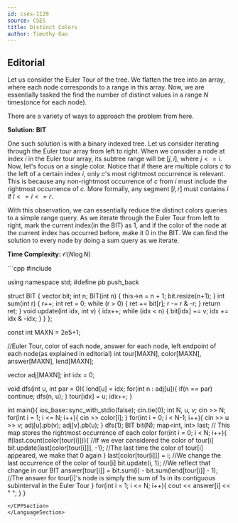 ```yaml
---
id: cses-1139
source: CSES
title: Distinct Colors
author: Timothy Gao
---
```


## Editorial

Let us consider the Euler Tour of the tree. We flatten the tree into an array, where each node corresponds to a range in this array. Now, we are essentially tasked the find the number of distinct values in a range $N$ times(once for each node).

There are a variety of ways to approach the problem from here.

**Solution: BIT**

One such solution is with a binary indexed tree. Let us consider iterating through the Euler tour array from left to right. 
When we consider a node at index $i$ in the Euler tour array, its subtree range will be $[j, i]$, where $j<=i$.
Now, let's focus on a single color. Notice that if there are multiple colors $c$ to the left of a certain index $i$,
only $c$'s most rightmost occurrence is relevant. This is because any non-rightmost occurrence of $c$
from $i$ must include the rightmost occurrence of $c$. More formally, 
any segment $[l, r]$ must contains $i$ if $l <= i <= r$. 

With this observation, we can essentially reduce the distinct colors queries to a simple range query. As we iterate through the Euler Tour from left to right, mark the current index(in the BIT) as 1, and if the color of the node at the current index has occurred before, make it 0 in the BIT. We can find the solution to every node by doing a sum query
 as we iterate.

**Time Complexity:** $\mathcal O(N\log N)$

<LanguageSection>
<CPPSection>
```cpp
#include <bits/stdc++.h>
 
using namespace std;
#define pb push_back

struct BIT {
		vector<int> bit;
		int n;
		BIT(int n) {
				this->n = n + 1;
				bit.resize(n+1);
		}
		int sum(int r) {
				r++;
				int ret = 0;
				while (r > 0) {
						ret += bit[r];
						r -= r & -r;
				}
				return ret;
		}
		void update(int idx, int v) {
				idx++;
				while (idx < n) {
						bit[idx] += v;
						idx += idx & -idx;
				}
		}
};

const int MAXN = 2e5+1;

//Euler Tour, color of each node, answer for each node, left endpoint of each node(as explained in editorial)
int tour[MAXN], color[MAXN], answer[MAXN], lend[MAXN];

vector<int> adj[MAXN];
int idx = 0;

void dfs(int u, int par = 0){
	lend[u] = idx;
	for(int n : adj[u]){
		if(n == par) continue;
		dfs(n, u);
	}
	tour[idx] = u; idx++;
}

int main(){
	ios_base::sync_with_stdio(false); cin.tie(0);
	int N, u, v; cin >> N;
	for(int i = 1; i <= N; i++){
		cin >> color[i];
	}
	for(int i = 0; i < N-1; i++){
		cin >> u >> v;
		adj[u].pb(v);
		adj[v].pb(u);
	}
	dfs(1);
	BIT bit(N);
	map<int, int> last;
// This map stores the rightmost occurrence of each color
	for(int i = 0; i < N; i++){
		if(last.count(color[tour[i]])){ //If we ever considered the color of tour[i]
			bit.update(last[color[tour[i]]], -1);
			//The last time the color of tour[i] appeared, we make that 0 again
		}
		last[color[tour[i]]] = i; //We change the last occurrence of the color of tour[i]
		bit.update(i, 1); //We reflect that change in our BIT
		answer[tour[i]] = bit.sum(i) - bit.sum(lend[tour[i]] - 1);
		//The answer for tour[i]'s node is simply the sum of 1s in its contiguous subinterval in the Euler Tour
	}
	for(int i = 1; i <= N; i++){
		cout << answer[i] << " ";
	}
}
```
</CPPSection>
</LanguageSection>
